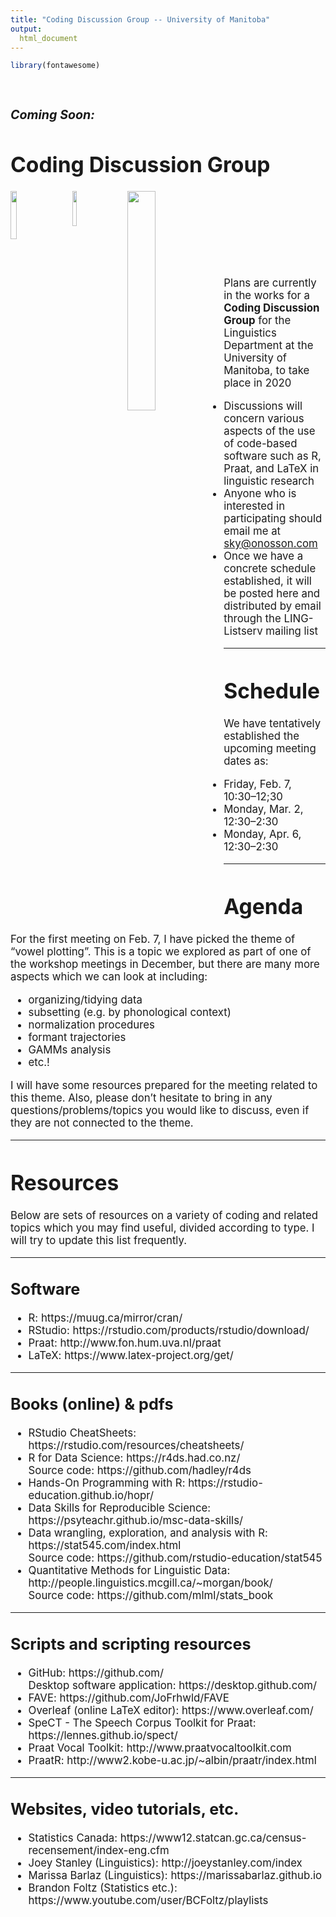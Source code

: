 ```yaml
---
title: "Coding Discussion Group -- University of Manitoba"
output:
  html_document
---
```


<style type="text/css">

h1.title {
  display: none;
}
</style>

```r
library(fontawesome)
```

<br>

<big>

### *Coming Soon:*

# Coding Discussion Group

<img src="images/Rlogo.png" style="width:14%" align="left">

<img src="images/PraatLogo.png" style="width:12%; margin-left: 25px" align="left">

<img src="images/LaTeXlogo.png" style="width:30%; margin-left: 25px" align="left">

<br><br><br><br><br><br>

Plans are currently in the works for a **Coding Discussion Group** for the Linguistics Department at the University of Manitoba, to take place in 2020

* Discussions will concern various aspects of the use of code-based software such as R, Praat, and LaTeX in linguistic research
* Anyone who is interested in participating should email me at <sky@onosson.com>
* Once we have a concrete schedule established, it will be posted here and distributed by email through the LING-Listserv mailing list

---

# Schedule

We have tentatively established the upcoming meeting dates as:

* Friday, Feb. 7, 10:30--12;30
* Monday, Mar. 2, 12:30--2:30 
* Monday, Apr. 6, 12:30--2:30

---

# Agenda

For the first meeting on Feb. 7, I have picked the theme of "vowel plotting". This is a topic we explored as part of one of the workshop meetings in December, but there are many more aspects which we can look at including:

* organizing/tidying data
* subsetting (e.g. by phonological context)
* normalization procedures
* formant trajectories
* GAMMs analysis
* etc.!

I will have some resources prepared for the meeting related to this theme. Also, please don't hesitate to bring in any questions/problems/topics you would like to discuss, even if they are not connected to the theme.

---

# Resources

Below are sets of resources on a variety of coding and related topics which you may find useful, divided according to type. I will try to update this list frequently.

---

## Software

* R: https://muug.ca/mirror/cran/
* RStudio: https://rstudio.com/products/rstudio/download/
* Praat: http://www.fon.hum.uva.nl/praat
* LaTeX: https://www.latex-project.org/get/

---

## Books (online) & pdfs

* RStudio CheatSheets: https://rstudio.com/resources/cheatsheets/
* R for Data Science: https://r4ds.had.co.nz/ <br> Source code: https://github.com/hadley/r4ds
* Hands-On Programming with R: https://rstudio-education.github.io/hopr/
* Data Skills for Reproducible Science: https://psyteachr.github.io/msc-data-skills/
* Data wrangling, exploration, and analysis with R: https://stat545.com/index.html <br> Source code: https://github.com/rstudio-education/stat545
* Quantitative Methods for Linguistic Data: http://people.linguistics.mcgill.ca/~morgan/book/ <br> Source code: https://github.com/mlml/stats_book

---

## Scripts and scripting resources

* GitHub: https://github.com/ <br> Desktop software application: https://desktop.github.com/
* FAVE: https://github.com/JoFrhwld/FAVE
* Overleaf (online LaTeX editor): https://www.overleaf.com/
* SpeCT - The Speech Corpus Toolkit for Praat: https://lennes.github.io/spect/
* Praat Vocal Toolkit: http://www.praatvocaltoolkit.com
* PraatR: http://www2.kobe-u.ac.jp/~albin/praatr/index.html

---

## Websites, video tutorials, etc.

* Statistics Canada: https://www12.statcan.gc.ca/census-recensement/index-eng.cfm
* Joey Stanley (Linguistics): http://joeystanley.com/index
* Marissa Barlaz (Linguistics): https://marissabarlaz.github.io
* Brandon Foltz (Statistics etc.): https://www.youtube.com/user/BCFoltz/playlists

</big>